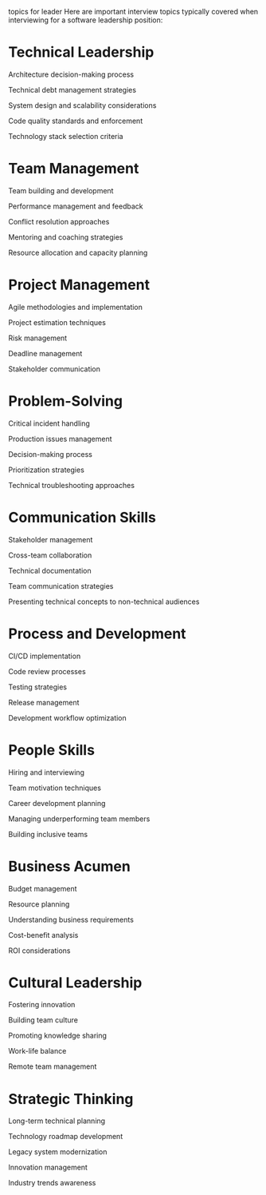 topics for leader
Here are important interview topics typically covered when interviewing for a software leadership position:

# Technical Leadership

Architecture decision-making process

Technical debt management strategies

System design and scalability considerations

Code quality standards and enforcement

Technology stack selection criteria

# Team Management

Team building and development

Performance management and feedback

Conflict resolution approaches

Mentoring and coaching strategies

Resource allocation and capacity planning

# Project Management

Agile methodologies and implementation

Project estimation techniques

Risk management

Deadline management

Stakeholder communication

# Problem-Solving

Critical incident handling

Production issues management

Decision-making process

Prioritization strategies

Technical troubleshooting approaches

# Communication Skills

Stakeholder management

Cross-team collaboration

Technical documentation

Team communication strategies

Presenting technical concepts to non-technical audiences

# Process and Development

CI/CD implementation

Code review processes

Testing strategies

Release management

Development workflow optimization

# People Skills

Hiring and interviewing

Team motivation techniques

Career development planning

Managing underperforming team members

Building inclusive teams

# Business Acumen

Budget management

Resource planning

Understanding business requirements

Cost-benefit analysis

ROI considerations

# Cultural Leadership

Fostering innovation

Building team culture

Promoting knowledge sharing

Work-life balance

Remote team management

# Strategic Thinking

Long-term technical planning

Technology roadmap development

Legacy system modernization

Innovation management

Industry trends awareness


